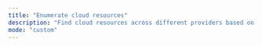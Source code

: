 ```yaml
---
title: "Enumerate cloud resources"
description: "Find cloud resources across different providers based on a target's name and hostnames"
mode: "custom"
---
```



<WorkflowPage 
title="Enumerate cloud resources"
category="Attack Surface Management"
description="Find cloud resources across different providers based on a target's name and hostnames"
createdOn="29 June, 2022"
author="trickest-mhmdiaa"
workflowUrl="https://editor.staging.trickest.io/preview?workflow_url=https://trickest-public-workflow.s3.eu-central-1.amazonaws.com/f43eddb3-c1ce-4d90-ab0e-98f26b1c39b4.json"
id="f43eddb3-c1ce-4d90-ab0e-98f26b1c39b4"
/>